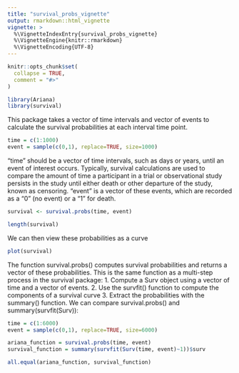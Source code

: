 ```yaml
---
title: "survival_probs_vignette"
output: rmarkdown::html_vignette
vignette: >
  %\VignetteIndexEntry{survival_probs_vignette}
  %\VignetteEngine{knitr::rmarkdown}
  %\VignetteEncoding{UTF-8}
---
```


```r
knitr::opts_chunk$set(
  collapse = TRUE,
  comment = "#>"
)
```

```r
library(Ariana)
library(survival)
```

This package takes a vector of time intervals and vector of events to calculate the survival probabilities at each interval time point. 

```r
time = c(1:1000)
event = sample(c(0,1), replace=TRUE, size=1000)
```

"time" should be a vector of time intervals, such as days or years, until an event of interest occurs. Typically, survival calculations are used to compare the amount of time a participant in a trial or observational study persists in the study until either death or other departure of the study, known as censoring. "event" is a vector of these events, which are recorded as a "0" (no event) or a "1" for death.

```r
survival <- survival.probs(time, event)

length(survival)
```

We can then view these probabilities as a curve
```r
plot(survival)

```

The function survival.probs() computes survival probabilities and returns a vector of these probabilities. This is the same function as a multi-step process in the survival package:
1. Compute a Surv object using a vector of time and a vector of events.
2. Use the survfit() function to compute the components of a survival curve
3. Extract the probabilities with the summary() function.
We can compare survival.probs() and summary(survfit(Surv)):
```r
time = c(1:6000)
event = sample(c(0,1), replace=TRUE, size=6000)

ariana_function = survival.probs(time, event)
survival_function = summary(survfit(Surv(time, event)~1))$surv

all.equal(ariana_function, survival_function)
```


